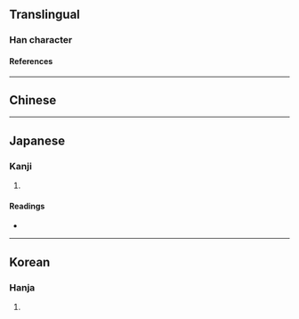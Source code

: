 {{also|崑}}
{{character info/new}}
==Translingual==

===Han character===
{{Han char|rn=46|rad=山|as=08|sn=11|four=|canj=UAPP,XUAPP|ids=⿰山昆}}

====References====
{{Han ref|kx=0313.220|dkj=08172|dj=0614.180|hdz=10779.080|uh=5D10}}

----

==Chinese==
{{zh-see|崑}}

----

==Japanese==

===Kanji===
{{ja-kanji|grade=|rs=山08}}

# {{defn|lang=ja|sort=山08}}

====Readings====
* {{ja-readings|on=[[こん]] (kon)|kun=}}

----

==Korean==

===Hanja===
{{ko-hanja|hangeul=곤|rv=gon|mr=kon}}

# {{defn|lang=ko|sort=山08}}